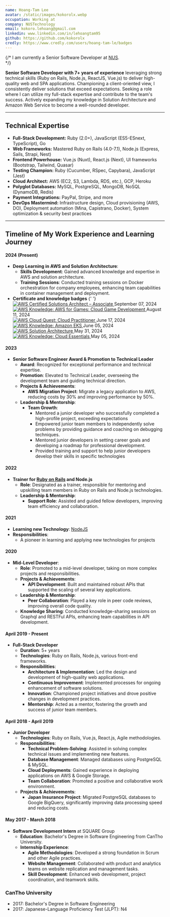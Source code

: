 ```yaml
---
name: Hoang-Tam Lee
avatar: /static/images/kokorolx.webp
occupation: Working at
company: NUSTechnology
email: kokoro.lehoang@gmail.com
linkedin: www.linkedin.com/in/lehoangtam95
github: https://github.com/kokorolx
credly: https://www.credly.com/users/hoang-tam-le/badges
---
```


{/* I am currently a Senior Software Developer at [NUS](https://nustechnology.com). <br/> */}

<strong>Senior Software Developer with 7+ years of experience</strong> leveraging strong technical skills
(Ruby on Rails, Node.js, ReactJS, Vue.js) to deliver high-quality web and SPA applications. Championing
a client-oriented view, I consistently deliver solutions that exceed expectations. Seeking a role where
I can utilize my full-stack expertise and contribute to the team's success. Actively expanding my knowledge
in Solution Architecture and Amazon Web Service to become a well-rounded developer.

---

## Technical Expertise

- <strong>Full-Stack Development:</strong> Ruby (2.0+), JavaScript (ES5-ESnext, TypeScript), Go
- <strong>Web Frameworks:</strong> Mastered Ruby on Rails (4.0-7.1), Node.js (Express, Sails, Strapi,
  Nest)
- <strong>Frontend Powerhouse:</strong> Vue.js (Nuxt), React.js (Next), UI frameworks (Bootstrap, Tailwind,
  Quasar)
- <strong>Testing Champion:</strong> Ruby (Cucumber, RSpec, Capybara), JavaScript (Jest)
- <strong>Cloud Architect:</strong> AWS (EC2, S3, Lambda, RDS, etc.), GCP, Heroku
- <strong>Polyglot Databases:</strong> MySQL, PostgreSQL, MongoDB, NoSQL (DynamoDB, Redis)
- <strong>Payment Integrations:</strong> PayPal, Stripe, and more
- <strong>DevOps Mastermind:</strong> Infrastructure design, Cloud provisioning (AWS, DO), Deployment
  automation (Mina, Capistrano, Docker), System optimization & security best practices

---

## Timeline of My Work Experience and Learning Journey

#### 2024 (Present)

- **Deep Learning in AWS and Solution Architecture**:
  - **Skills Development**: Gained advanced knowledge and expertise in AWS and solution architecture.
  - **Training Sessions**: Conducted training sessions on Docker orchestration for company employees, enhancing team capabilities in container management and deployment.
- **Certificate and knowledge badges**
  {' '}
  <div className="grid grid-cols-1 sm:grid-cols-2 md:grid-cols-2 gap-4">
    <div className="text-center">
      <a
        href="https://www.credly.com/badges/1095af8b-5aac-47f9-becf-c40380192a1b/public_url"
        target="_blank"
      >
        <img
          src="https://images.credly.com/size/680x680/images/0e284c3f-5164-4b21-8660-0d84737941bc/image.png"
          alt="AWS Certified Solutions Architect – Associate"
          className="mx-auto"
        />
      </a>
      <strong></strong> September 07, 2024
    </div>
    <div className="text-center">
      <a
        href="https://www.credly.com/badges/2133a4ad-ed89-4a1c-a51a-d19676438f9f/public_url"
        target="_blank"
      >
        <img
          src="https://images.credly.com/size/680x680/images/1e1e332c-cbe5-4358-9491-748cc5c5d15f/image.png"
          alt="AWS Knowledge: AWS for Games: Cloud Game Development"
          className="mx-auto"
        />
      </a>
      <strong></strong> August 11, 2024
    </div>
  </div>
  <div className="grid grid-cols-1 sm:grid-cols-2 md:grid-cols-4 gap-4">
    <div className="text-center">
      <a href="https://www.credly.com/badges/df07128a-b1d8-4e2b-be42-7a9463f4aafe" target="_blank">
        <img
          src="https://images.credly.com/size/680x680/images/2784d0d8-327c-406f-971e-9f0e15097003/image.png"
          alt="AWS Cloud Quest: Cloud Practitioner"
          className="mx-auto"
        />
      </a>
      <strong></strong> June 17, 2024
    </div>
    <div className="text-center">
      <a href="https://www.credly.com/badges/df07128a-b1d8-4e2b-be42-7a9463f4aafe" target="_blank">
        <img
          src="https://images.credly.com/size/680x680/images/9bcbde6d-1754-4617-9337-124f7b10a6c2/image.png"
          alt="AWS Knowledge: Amazon EKS"
          className="mx-auto"
        />
      </a>
      <strong></strong> June 05, 2024
    </div>
    <div className="text-center">
      <a href="https://www.credly.com/badges/6fed4a9a-21f2-4acf-9385-7223a3168a86" target="_blank">
        <img
          src="https://images.credly.com/size/680x680/images/519a6dba-f145-4c1a-85a2-1d173d6898d9/image.png"
          alt="AWS Solution Architecture"
          className="mx-auto"
        />
      </a>
      <strong></strong> May 31, 2024
    </div>
    <div className="text-center">
      <a href="https://www.credly.com/badges/6fed4a9a-21f2-4acf-9385-7223a3168a86" target="_blank">
        <img
          src="https://images.credly.com/size/680x680/images/ec621e2a-c8f0-4459-806c-ae11829d372a/image.png"
          alt="AWS Knowledge: Cloud Essentials"
          className="mx-auto"
        />
      </a>
      <strong></strong> May 05, 2024
    </div>
  </div>

#### 2023

- **Senior Software Engineer Award & Promotion to Technical Leader**
  - **Award**: Recognized for exceptional performance and technical expertise.
  - **Promotion**: Elevated to Technical Leader, overseeing the development team and guiding technical direction.
  - **Projects & Achievements**:
    - **AWS Migration Project**: Migrate a legacy application to AWS, reducing costs by 30% and improving performance by 50%.
  - **Leadership & Mentorship**:
    - **Team Growth**:
      - Mentored a junior developer who successfully completed a high-profile project, exceeding expectations
      - Empowered junior team members to independently solve problems by providing guidance and coaching on debugging techniques.
      - Mentored junior developers in setting career goals and developing a roadmap for professional development.
      - Provided training and support to help junior developers develop their skills in specific technologies

#### 2022

- **Trainer for [Ruby on Rails](https://blog.thnkandgrow.com/blog/category/technology/ruby-on-rails/) and Node.js**
  - **Role**: Designated as a trainer, responsible for mentoring and upskilling team members in Ruby on Rails and Node.js technologies.
  - **Leadership & Mentorship**:
    - **Support Role**: Assisted and guided fellow developers, improving team efficiency and collaboration.

#### 2021

- **Learning new Technology**: [NodeJS](https://blog.thnkandgrow.com/blog/category/technology/node-js/)
- **Responsibilities**:
  - A pioneer in learning and applying new technologies for projects

#### 2020

- **Mid-Level Developer**:
  - **Role**: Promoted to a mid-level developer, taking on more complex projects and responsibilities.
  - **Projects & Achievements**:
    - **API Development**: Built and maintained robust APIs that supported the scaling of several key applications.
  - **Leadership & Mentorship**:
    - **Peer Collaboration**: Played a key role in peer code reviews, improving overall code quality.
  - **Knowledge Sharing**: Conducted knowledge-sharing sessions on Graphql and RESTFul APIs, enhancing team capabilities in API development.

#### April 2019 - Present

- **Full-Stack Developer**
  - **Duration**: 5+ years
  - **Technologies**: Ruby on Rails, Node.js, various front-end frameworks.
  - **Responsibilities**:
    - **Architecture & Implementation**: Led the design and development of high-quality web applications.
    - **Continuous Improvement**: Implemented processes for ongoing enhancement of software solutions.
    - **Innovation**: Championed project initiatives and drove positive changes in development practices.
    - **Mentorship**: Acted as a mentor, fostering the growth and success of junior team members.

#### April 2018 - April 2019

- **Junior Developer**
  - **Technologies**: Ruby on Rails, Vue.js, React.js, Agile methodologies.
  - **Responsibilities**:
    - **Technical Problem-Solving**: Assisted in solving complex technical issues and implementing new features.
    - **Database Management**: Managed databases using PostgreSQL & MySQL.
    - **Cloud Deployments**: Gained experience in deploying applications on AWS & Google Storage.
    - **Team Collaboration**: Promoted a positive and collaborative work environment.
  - **Projects & Achievements**:
    - **Japan Insurance Project**: Migrated PostgreSQL databases to Google BigQuery, significantly improving data processing speed and reducing costs.

#### May 2017 - March 2018

- **Software Development Intern** at SQUARE Group
  - **Education**: Bachelor's Degree in Software Engineering from CanTho University.
  - **Internship Experience**:
    - **Agile Methodologies**: Developed a strong foundation in Scrum and other Agile practices.
    - **Website Management**: Collaborated with product and analytics teams on website replication and management tasks.
    - **Skill Development**: Enhanced web development, project coordination, and teamwork skills.

### CanTho University

- 2017: Bachelor's Degree in Software Engineering
- 2017: Japanese-Language Proficiency Test (JLPT): N4
